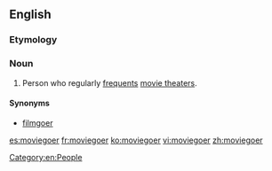 ==English==

===Etymology===
{{suffix|movie|goer|lang=en}}

===Noun===
{{wikipedia}}
{{en-noun}}

# Person who regularly [[frequent#Verb|frequents]] [[movie theater]]s.

====Synonyms====
* [[filmgoer]]

[[Category:en:People]]

[[es:moviegoer]]
[[fr:moviegoer]]
[[ko:moviegoer]]
[[vi:moviegoer]]
[[zh:moviegoer]]